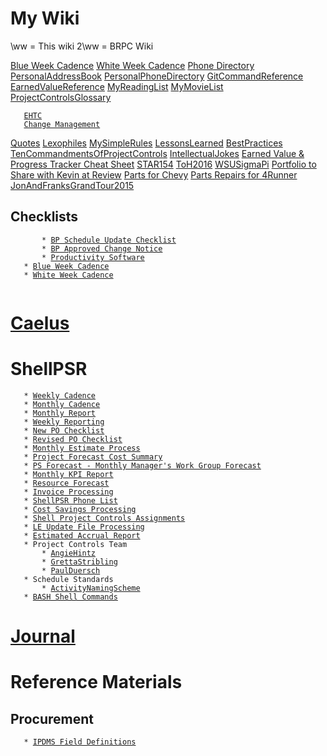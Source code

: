 = My Wiki =
\ww  = This wiki
2\ww = BRPC Wiki

[[Blue Week Cadence]]
[[White Week Cadence]]
[[Phone Directory]]
[[PersonalAddressBook]]
[[PersonalPhoneDirectory]]
[[GitCommandReference]]
[[EarnedValueReference]]
[[MyReadingList]]
[[MyMovieList]]
[[ProjectControlsGlossary]]
	[[EHTC]]
	[[Change Management]]
[[Quotes]]
[[Lexophiles]]
[[MySimpleRules]]
[[LessonsLearned]]
[[BestPractices]]
[[TenCommandmentsOfProjectControls]]
[[IntellectualJokes]]
[[Earned Value & Progress Tracker Cheat Sheet]]
[[STAR154]]
[[ToH2016]]
[[WSUSigmaPi]]
[[Portfolio to Share with Kevin at Review]]
[[Parts for Chevy]]
[[Parts Repairs for 4Runner]]
[[JonAndFranksGrandTour2015]]

	

	
== Checklists ==
        * [[BP Schedule Update Checklist|BP Schedule Update Checklist]]
        * [[Approved Change Notice|BP Approved Change Notice]]
        * [[Productivity Software]]
	* [[Blue Week Cadence]]
	* [[White Week Cadence]]
        
= [[Caelus]] =

= ShellPSR =
	* [[Weekly Cadence]]
	* [[Monthly Cadence]]
	* [[Monthly Report]]
	* [[Weekly Reporting]]
	* [[New PO Checklist]]
	* [[Revised PO Checklist]]
	* [[Monthly Estimate Process]]
	* [[Project Forecast Cost Summary]]
	* [[PS Forecast - Monthly Manager's Work Group Forecast]]
	* [[Monthly KPI Report]]
	* [[Resource Forecast]]
	* [[Invoice Processing]]
	* [[ShellPSR Phone List]]
	* [[Cost Savings Processing]]
	* [[Shell Project Controls Assignments]]
	* [[LE Update File Processing]]
	* [[Estimated Accrual Report]]
	* Project Controls Team
		* [[AngieHintz]]
		* [[GrettaStribling]]
		* [[PaulDuersch]]
	* Schedule Standards
		* [[ActivityNamingScheme]]
	* [[BASH Shell Commands]]	
= [[/diary/diary|Journal]] =

= Reference Materials =

== Procurement ==
	* [[file:///P:/Purchasing/IPDMS/Field Descriptions IPDMS.pdf|IPDMS Field Definitions]]
